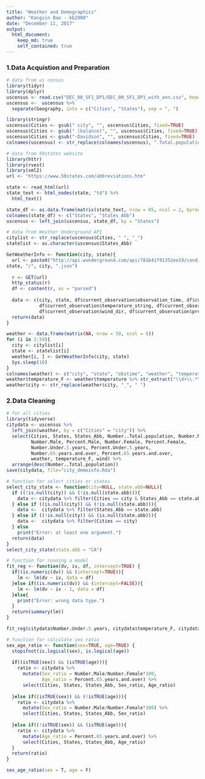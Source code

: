 ```yaml
---
title: "Weather and Demographics"
author: "Kangxin Bao - kb2900"
date: "December 11, 2017"
output: 
  html_document:
    keep_md: true
    self_contained: true
---
```


### 1.Data Acquistion and Preparation

```r
# data from us census
library(tidyr)
library(dplyr)
uscensus <- read.csv("DEC_00_SF1_DP1/DEC_00_SF1_DP1_with_ann.csv", header = TRUE)[, 3:53]
uscensus <-  uscensus %>% 
  separate(Geography, into = c("Cities", "States"), sep = ", ")

library(stringr)
uscensus$Cities <- gsub(" city", "", uscensus$Cities, fixed=TRUE)
uscensus$Cities <- gsub(" (balance)", "", uscensus$Cities, fixed=TRUE)
uscensus$Cities <- gsub("-Davidson", "", uscensus$Cities, fixed=TRUE)
colnames(uscensus) <- str_replace(colnames(uscensus), ".Total.population...SEX.AND.AGE...","")
```

```r
# data from 50states website
library(httr)
library(rvest)
library(xml2)
url <- "https://www.50states.com/abbreviations.htm"

state <- read_html(url)
state_text <- html_nodes(state, "td") %>%
  html_text()

state_df <- as.data.frame(matrix(state_text, nrow = 65, ncol = 2, byrow = T))
colnames(state_df) <- c("States", "States_Abb")
uscensus <- left_join(uscensus, state_df, by = "States")
```


```r
# data from Weather Underground API
citylist <- str_replace(uscensus$Cities, " ", "_")
statelist <- as.character(uscensus$States_Abb)

GetWeatherInfo <- function(city, state){
  url <- paste0("http://api.wunderground.com/api/781b41f91352ee19/conditions/q", "/",
state, "/", city, ".json")
  
  r <- GET(url)
  http_status(r)
  df <- content(r, as = "parsed")
  
  data <- c(city, state, df$current_observation$observation_time, df$current_observation$weather,
            df$current_observation$temperature_string, df$current_observation$wind_string,
            df$current_observation$wind_dir, df$current_observation$precip_today_string)
  return(data)
}

weather <- data.frame(matrix(NA, nrow = 50, ncol = 8))
for (i in 1:50){
  city <- citylist[i]
  state <- statelist[i]
  weather[i, ] <- GetWeatherInfo(city, state)
  Sys.sleep(10)
}
colnames(weather) <- c("city", "state", "obstime", "weather", "temperature", "wind", "wind_dir", "precipitation")
weather$temperature_F <- weather$temperature %>% str_extract("\\d+\\.*\\d*") %>% as.numeric
weather$city <- str_replace(weather$city, "_", " ")
```

### 2.Data Cleaning

```r
# for all cities
library(tidyverse)
citydata <- uscensus %>%
  left_join(weather, by = c("Cities" = "city")) %>%
  select(Cities, States, States_Abb, Number..Total.population, Number.Median.age..years., 
         Number.Male, Percent.Male, Number.Female, Percent.Female, 
         Number.Under.5.years, Percent.Under.5.years,
         Number.65.years.and.over, Percent.65.years.and.over,
         weather, temperature_F, wind) %>%
  arrange(desc(Number..Total.population))
save(citydata, file="city_demoinfo.Rda")

```

```r
# function for select cities or states
select_city_state <- function(city=NULL, state.abb=NULL){
  if ((!is.null(city)) && (!is.null(state.abb))){
    data <- citydata %>% filter(Cities == city & States_Abb == state.abb)
  } else if ((is.null(city)) && (!is.null(state.abb))){
    data <-  citydata %>% filter(States_Abb == state.abb)
  } else if ((!is.null(city)) && (is.null(state.abb))){
    data <-  citydata %>% filter(Cities == city)
  } else
    print("Error: at least one argument.")
  return(data)
}
select_city_state(state.abb = "CA")

```
```r
# function for running a model              
fit_reg <- function(dv, iv, df, intercept=TRUE) {
  if((is.numeric(dv)) && (intercept=TRUE)){
    lm <- lm(dv ~ iv, data = df) 
  }else if((is.numeric(dv)) && (intercept=FALSE)){
    lm <- lm(dv ~ iv - 1, data = df) 
  }else{
    print("Error: wrong data type.")
  }
  return(summary(lm))
}

fit_reg(citydata$Number.Under.5.years, citydata$temperature_F, citydata)
```

```r
# function for calculate sex ratio             
sex_age_ratio <- function(sex=TRUE, age=TRUE) {
  stopifnot(is.logical(sex), is.logical(age))
  
  if((isTRUE(sex)) && (isTRUE(age))){
    ratio <- citydata %>%
      mutate(Sex_ratio = Number.Male/Number.Female*100,
             Age_ratio = Percent.65.years.and.over) %>%
      select(Cities, States, States_Abb, Sex_ratio, Age_ratio)
    
  }else if((isTRUE(sex)) && (!isTRUE(age))){
    ratio <- citydata %>%
      mutate(Sex_ratio = Number.Male/Number.Female*100) %>%
      select(Cities, States, States_Abb, Sex_ratio)
    
  }else if((!isTRUE(sex)) && (isTRUE(age))){
    ratio <- citydata %>%
      mutate(Age_ratio = Percent.65.years.and.over) %>%
      select(Cities, States, States_Abb, Age_ratio)
  }
  return(ratio)
}

sex_age_ratio(sex = T, age = F)
```